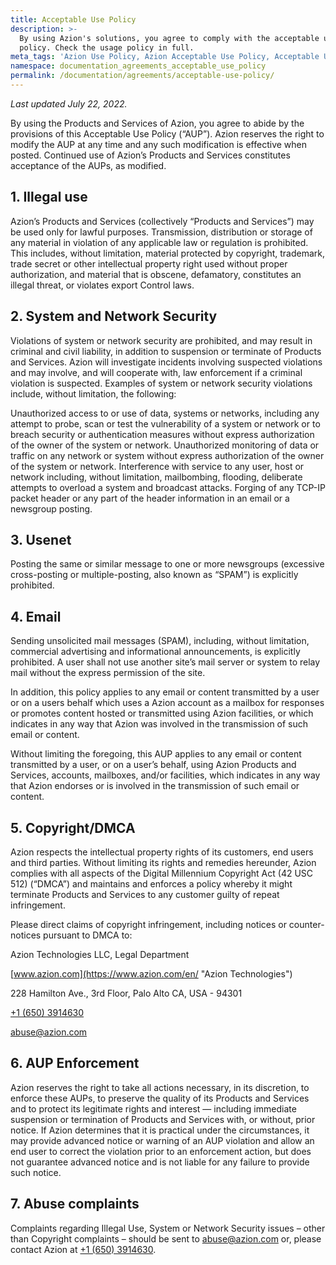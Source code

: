 ```yaml
---
title: Acceptable Use Policy
description: >-
  By using Azion's solutions, you agree to comply with the acceptable use
  policy. Check the usage policy in full.
meta_tags: 'Azion Use Policy, Azion Acceptable Use Policy, Acceptable Use Policy'
namespace: documentation_agreements_acceptable_use_policy
permalink: /documentation/agreements/acceptable-use-policy/
---
```


_Last updated July 22, 2022._

By using the Products and Services of Azion, you agree to abide by the provisions of this Acceptable Use Policy (“AUP”). Azion reserves the right to modify the AUP at any time and any such modification is effective when posted. Continued use of Azion’s Products and Services constitutes acceptance of the AUPs, as modified.

## 1. Illegal use

Azion’s Products and Services (collectively “Products and Services”) may be used only for lawful purposes. Transmission, distribution or storage of any material in violation of any applicable law or regulation is prohibited. This includes, without limitation, material protected by copyright, trademark, trade secret or other intellectual property right used without proper authorization, and material that is obscene, defamatory, constitutes an illegal threat, or violates export Control laws.

## 2. System and Network Security

Violations of system or network security are prohibited, and may result in criminal and civil liability, in addition to suspension or terminate of Products and Services. Azion will investigate incidents involving suspected violations and may involve, and will cooperate with, law enforcement if a criminal violation is suspected. Examples of system or network security violations include, without limitation, the following:

Unauthorized access to or use of data, systems or networks, including any attempt to probe, scan or test the vulnerability of a system or network or to breach security or authentication measures without express authorization of the owner of the system or network. Unauthorized monitoring of data or traffic on any network or system without express authorization of the owner of the system or network. Interference with service to any user, host or network including, without limitation, mailbombing, flooding, deliberate attempts to overload a system and broadcast attacks. Forging of any TCP-IP packet header or any part of the header information in an email or a newsgroup posting.

## 3. Usenet

Posting the same or similar message to one or more newsgroups (excessive cross-posting or multiple-posting, also known as “SPAM”) is explicitly prohibited.

## 4. Email

Sending unsolicited mail messages (SPAM), including, without limitation, commercial advertising and informational announcements, is explicitly prohibited. A user shall not use another site’s mail server or system to relay mail without the express permission of the site.

In addition, this policy applies to any email or content transmitted by a user or on a users behalf which uses a Azion account as a mailbox for responses or promotes content hosted or transmitted using Azion facilities, or which indicates in any way that Azion was involved in the transmission of such email or content.

Without limiting the foregoing, this AUP applies to any email or content transmitted by a user, or on a user’s behalf, using Azion Products and Services, accounts, mailboxes, and/or facilities, which indicates in any way that Azion endorses or is involved in the transmission of such email or content.

## 5. Copyright/DMCA

Azion respects the intellectual property rights of its customers, end users and third parties. Without limiting its rights and remedies hereunder, Azion complies with all aspects of the Digital Millennium Copyright Act (42 USC 512) (“DMCA”) and maintains and enforces a policy whereby it might terminate Products and Services to any customer guilty of repeat infringement.

Please direct claims of copyright infringement, including notices or counter-notices pursuant to DMCA to:

Azion Technologies LLC, Legal Department

[www.azion.com](https://www.azion.com/en/ "Azion Technologies")

228 Hamilton Ave., 3rd Floor, Palo Alto CA, USA - 94301

[‭+1 (650) 3914630‬](callto:‭+16503914630‬)

[abuse@azion.com](mailto:abuse@azion.com)

## 6. AUP Enforcement

Azion reserves the right to take all actions necessary, in its discretion, to enforce these AUPs, to preserve the quality of its Products and Services and to protect its legitimate rights and interest — including immediate suspension or termination of Products and Services with, or without, prior notice. If Azion determines that it is practical under the circumstances, it may provide advanced notice or warning of an AUP violation and allow an end user to correct the violation prior to an enforcement action, but does not guarantee advanced notice and is not liable for any failure to provide such notice.

## 7. Abuse complaints

Complaints regarding Illegal Use, System or Network Security issues – other than Copyright complaints – should be sent to abuse@azion.com or, please contact Azion at ‭‭[+1 (650) 3914630‬](callto:‭+16503914630‬).
